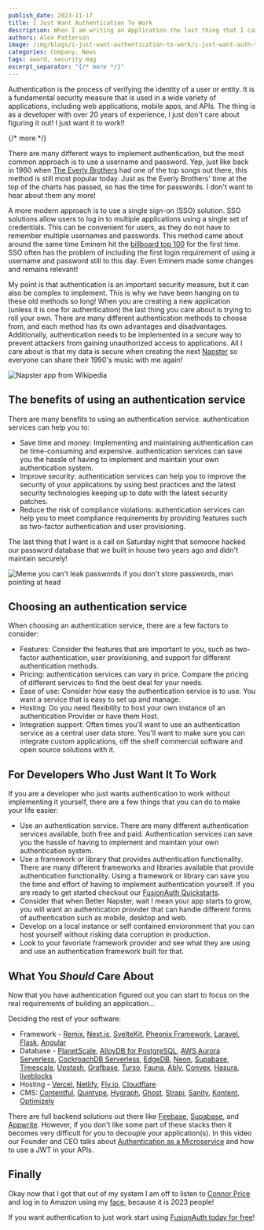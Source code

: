 ```yaml
---
publish_date: 2023-11-17
title: I Just Want Authentication To Work
description: When I am writing an Application the last thing that I care about is setting up Authentication, I just want it to work!
authors: Alex Patterson
image: /img/blogs/i-just-want-authentication-to-work/i-just-want-auth-to-work.png
categories: Company, News
tags: award, security mag
excerpt_separator: "{/* more */}"
---
```


Authentication is the process of verifying the identity of a user or entity. It is a fundamental security measure that is used in a wide variety of applications, including web applications, mobile apps, and APIs. The thing is as a developer with over 20 years of experience, I just don't care about figuring it out! I just want it to work!!

{/* more */}

There are many different ways to implement authentication, but the most common approach is to use a username and password. Yep, just like back in 1960 when [The Everly Brothers](https://youtu.be/KtY3L5tDN_E?si=BATB3BzJJFpWsHmB) had one of the top songs out there, this method is still most popular today. Just as the Everly Brothers' time at the top of the charts has passed, so has the time for passwords. I don't want to hear about them any more!

A more modern approach is to use a single sign-on (SSO) solution. SSO solutions allow users to log in to multiple applications using a single set of credentials. This can be convenient for users, as they do not have to remember multiple usernames and passwords. This method came about around the same time Eminem hit the [billboard top 100](https://youtu.be/6mPCy9LMxTI?si=5A2I-N1neb_8rGOl) for the first time. SSO often has the problem of including the first login requirement of using a username and password still to this day. Even Eminem made some changes and remains relevant!

My point is that authentication is an important security measure, but it can also be complex to implement. This is why we have been hanging on to these old methods so long! When you are creating a new application (unless it is one for authentication) the last thing you care about is trying to roll your own. There are many different authentication methods to choose from, and each method has its own advantages and disadvantages. Additionally, authentication needs to be implemented in a secure way to prevent attackers from gaining unauthorized access to applications. All I care about is that my data is secure when creating the next [Napster](https://youtu.be/CKrdsGdLVQ8?si=bTp4DHKS4tlpQzfW) so everyone can share their 1990's music with me again!

![Napster app from Wikipedia](/img/blogs/i-just-want-authentication-to-work/napster.png)

## The benefits of using an authentication service

There are many benefits to using an authentication service. authentication services can help you to:

* Save time and money: Implementing and maintaining authentication can be time-consuming and expensive. authentication services can save you the hassle of having to implement and maintain your own authentication system.
* Improve security: authentication services can help you to improve the security of your applications by using best practices and the latest security technologies keeping up to date with the latest security patches.
* Reduce the risk of compliance violations: authentication services can help you to meet compliance requirements by providing features such as two-factor authentication and user provisioning.

The last thing that I want is a call on Saturday night that someone hacked our password database that we built in house two years ago and didn't maintain securely!  

![Meme you can't leak passwords if you don't store passwords, man pointing at head](/img/blogs/i-just-want-authentication-to-work/meme-leak.png)

## Choosing an authentication service

When choosing an authentication service, there are a few factors to consider:

* Features: Consider the features that are important to you, such as two-factor authentication, user provisioning, and support for different authentication methods.
* Pricing: authentication services can vary in price. Compare the pricing of different services to find the best deal for your needs.
* Ease of use: Consider how easy the authentication service is to use. You want a service that is easy to set up and manage.
* Hosting: Do you need flexibility to host your own instance of an authentication Provider or have them Host.
* Integration support: Often times you'll want to use an authentication service as a central user data store. You'll want to make sure you can integrate custom applications, off the shelf commercial software and open source solutions with it.  

## For Developers Who Just Want It To Work

If you are a developer who just wants authentication to work without implementing it yourself, there are a few things that you can do to make your life easier:

* Use an authentication service. There are many different authentication services available, both free and paid. Authentication services can save you the hassle of having to implement and maintain your own authentication system.
* Use a framework or library that provides authentication functionality. There are many different frameworks and libraries available that provide authentication functionality. Using a framework or library can save you the time and effort of having to implement authentication yourself. If you are ready to get started checkout our [FusionAuth Quickstarts](/docs/quickstarts/).
* Consider that when Better Napster, wait I mean your app starts to grow, you will want an authentication provider that can handle different forms of authentication such as mobile, desktop and web.
* Develop on a local instance or self contained envioronment that you can host yourself without risking data corruption in production.
* Look to your favoriate framework provider and see what they are using and use an authentication framework built for that.



## What You _Should_ Care About

Now that you have authentication figured out you can start to focus on the real requirements of building an application...

Deciding the rest of your software:

- Framework - [Remix](https://remix.run/), [Next.js](https://nextjs.org/), [SvelteKit](https://kit.svelte.dev/), [Pheonix Framework](https://www.phoenixframework.org/), [Laravel](https://laravel.com/), [Flask](https://flask.palletsprojects.com/en/3.0.x/), [Angular](https://angular.io/)
- Database - [PlanetScale](https://planetscale.com/), [AlloyDB for PostgreSQL](https://cloud.google.com/alloydb), [AWS Aurora Serverless](https://aws.amazon.com/rds/aurora/serverless/), [CockroachDB Serverless](https://www.cockroachlabs.com/blog/announcing-cockroachdb-serverless/), [EdgeDB](https://www.edgedb.com/), [Neon](https://neon.tech/), [Supabase](https://supabase.com/), [Timescale](https://www.timescale.com/), [Upstash](https://upstash.com/), [Grafbase](https://grafbase.com/), [Turso](https://turso.tech/), [Fauna](https://fauna.com/), [Ably](https://ably.com), [Convex](https://www.convex.dev/), [Hasura](https://hasura.io/), [liveblocks](https://liveblocks.io/)
- Hosting - [Vercel](https://vercel.com/), [Netlify](https://www.netlify.com/), [Fly.io](https://fly.io/), [Cloudflare](https://www.cloudflare.com/)
- CMS: [Contentful](https://www.contentful.com/), [Quintype](https://www.quintype.com/), [Hygraph](https://hygraph.com/), [Ghost](https://ghost.org/publishers/), [Strapi](https://strapi.io/), [Sanity](https://www.sanity.io/), [Kontent](https://kontent.ai/), [Optimizely](https://www.optimizely.com/products/orchestrate/content-management/)

There are full backend solutions out there like [Firebase](https://firebase.google.com/), [Supabase](https://supabase.com/), and [Appwrite](https://www.appwrite.io). However, if you don't like some part of these stacks then it becomes very difficult for you to decouple your application(s). In this video our Founder and CEO talks about [Authentication as a Microservice](https://youtu.be/SLc3cTlypwM?si=qFzJaeA9NTeXGSfz&t=834) and how to use a JWT in your APIs.  

## Finally

Okay now that I got that out of my system I am off to listen to [Connor Price](https://youtu.be/UekfKh59KOw?si=xTM0powkicUHG2Yo) and log in to Amazon using my [face](https://www.aboutamazon.com/news/retail/amazon-passwordless-sign-in-passkey), because it is 2023 people!  

If you want authentication to just work start using [FusionAuth today for free](https://fusionauth.io/pricing)!